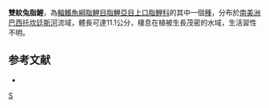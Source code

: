 {{Speciesbox 
| genus = Leporinus
| species = bistriatus
| authority = [[Britski|Britski]], 1997
| status = NE
| status_system = IUCN3.1
}}
'''雙紋兔脂鯉'''，為[[輻鰭魚綱|輻鰭魚綱]][[脂鯉目|脂鯉目]][[脂鯉亞目|脂鯉亞目]][[上口脂鯉科|上口脂鯉科]]的其中一個[[種|種]]，分布於[[南美洲|南美洲]][[巴西|巴西]][[托坎廷斯河|托坎廷斯河]]流域，體長可達11.1公分，棲息在植被生長茂密的水域，生活習性不明。

==参考文献==
{{refbegin}}
*{{FishBase_species|genus=Leporinus|species=bistriatus|year=2013|month=9}}
{{refend}}
{{Taxonbar}}

[[Category:兔脂鯉屬|S]]
